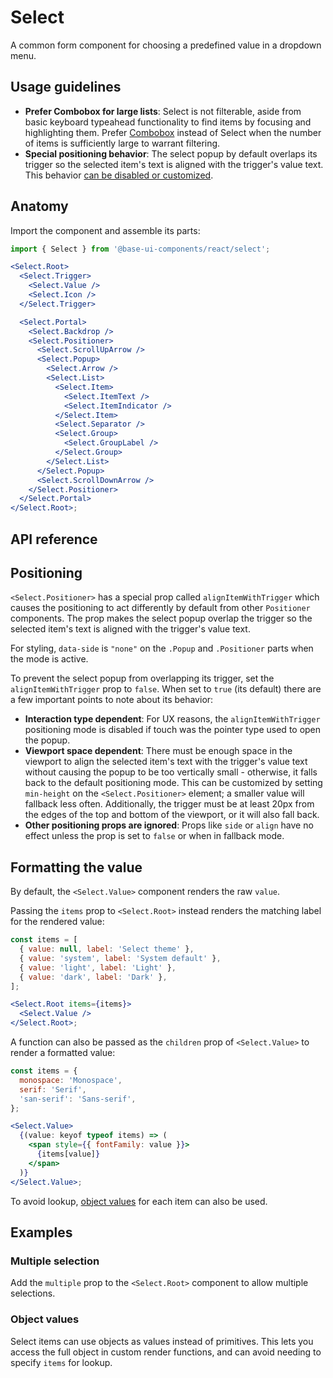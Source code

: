 # Select

<Subtitle>A common form component for choosing a predefined value in a dropdown menu.</Subtitle>
<Meta
  name="description"
  content="A high-quality, unstyled React select component that allows you for choosing a predefined value in a dropdown menu."
/>


<DemoSelectHero />

## Usage guidelines

- **Prefer Combobox for large lists**: Select is not filterable, aside from basic keyboard typeahead functionality to find items by focusing and highlighting them. Prefer [Combobox](/react/components/combobox) instead of Select when the number of items is sufficiently large to warrant filtering.
- **Special positioning behavior**: The select popup by default overlaps its trigger so the selected item's text is aligned with the trigger's value text. This behavior [can be disabled or customized](/react/components/select#positioning).

## Anatomy

Import the component and assemble its parts:

```jsx title="Anatomy"
import { Select } from '@base-ui-components/react/select';

<Select.Root>
  <Select.Trigger>
    <Select.Value />
    <Select.Icon />
  </Select.Trigger>

  <Select.Portal>
    <Select.Backdrop />
    <Select.Positioner>
      <Select.ScrollUpArrow />
      <Select.Popup>
        <Select.Arrow />
        <Select.List>
          <Select.Item>
            <Select.ItemText />
            <Select.ItemIndicator />
          </Select.Item>
          <Select.Separator />
          <Select.Group>
            <Select.GroupLabel />
          </Select.Group>
        </Select.List>
      </Select.Popup>
      <Select.ScrollDownArrow />
    </Select.Positioner>
  </Select.Portal>
</Select.Root>;
```

## API reference

<Reference
  component="Select"
  parts="Root, Trigger, Value, Icon, Backdrop, Portal, Positioner, Popup, List, Arrow, Item, ItemText, ItemIndicator, Group, GroupLabel, ScrollUpArrow, ScrollDownArrow, Separator"
/>

## Positioning

`<Select.Positioner>` has a special prop called `alignItemWithTrigger` which causes the positioning to act differently by default from other `Positioner` components.
The prop makes the select popup overlap the trigger so the selected item's text is aligned with the trigger's value text.

For styling, `data-side` is `"none"` on the `.Popup` and `.Positioner` parts when the mode is active.

To prevent the select popup from overlapping its trigger, set the `alignItemWithTrigger` prop to `false`.
When set to `true` (its default) there are a few important points to note about its behavior:

- **Interaction type dependent**: For UX reasons, the `alignItemWithTrigger` positioning mode is disabled if touch was the pointer type used to open the popup.
- **Viewport space dependent**: There must be enough space in the viewport to align the selected item's text with the trigger's value text without causing the popup to be too vertically small - otherwise, it falls back to the default positioning mode.
  This can be customized by setting `min-height` on the `<Select.Positioner>` element; a smaller value will fallback less often.
  Additionally, the trigger must be at least 20px from the edges of the top and bottom of the viewport, or it will also fall back.
- **Other positioning props are ignored**: Props like `side` or `align` have no effect unless the prop is set to `false` or when in fallback mode.

## Formatting the value

By default, the `<Select.Value>` component renders the raw `value`.

Passing the `items` prop to `<Select.Root>` instead renders the matching label for the rendered value:

```jsx title="items prop" "items"1,3
const items = [
  { value: null, label: 'Select theme' },
  { value: 'system', label: 'System default' },
  { value: 'light', label: 'Light' },
  { value: 'dark', label: 'Dark' },
];

<Select.Root items={items}>
  <Select.Value />
</Select.Root>;
```

A function can also be passed as the `children` prop of `<Select.Value>` to render a formatted value:

```jsx title="Lookup map" {8-12}
const items = {
  monospace: 'Monospace',
  serif: 'Serif',
  'san-serif': 'Sans-serif',
};

<Select.Value>
  {(value: keyof typeof items) => (
    <span style={{ fontFamily: value }}>
      {items[value]}
    </span>
  )}
</Select.Value>;
```

To avoid lookup, [object values](#object-values) for each item can also be used.

## Examples

### Multiple selection

Add the `multiple` prop to the `<Select.Root>` component to allow multiple selections.


<DemoSelectMultiple compact />

### Object values

Select items can use objects as values instead of primitives.
This lets you access the full object in custom render functions, and can avoid needing to specify `items` for lookup.


<DemoSelectObjectValues compact />
